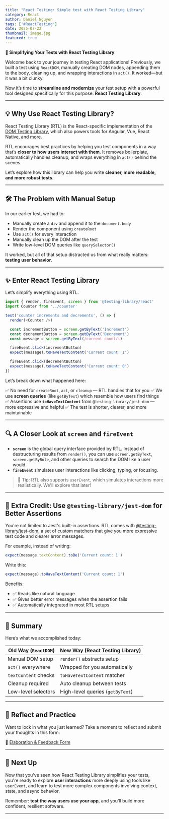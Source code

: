 ```yaml
---
title: "React Testing: Simple test with React Testing Library"
category: React
author: Daniel Nguyen
tags: ['#ReactTesting']
date: 2025-07-22
thumbnail: image.jpg
featured: true
---
```


**🧪 Simplifying Your Tests with React Testing Library**

Welcome back to your journey in testing React applications! Previously, we built a test using `ReactDOM`, manually creating DOM nodes, appending them to the body, cleaning up, and wrapping interactions in `act()`. It worked—but it was a bit clunky.

Now it’s time to **streamline and modernize** your test setup with a powerful tool designed specifically for this purpose: **React Testing Library**.

---

## 💡 Why Use React Testing Library?

React Testing Library (RTL) is the React-specific implementation of the [DOM Testing Library](https://testing-library.com/), which also powers tools for Angular, Vue, React Native, and more.

RTL encourages best practices by helping you test components in a way that’s **closer to how users interact with them**. It removes boilerplate, automatically handles cleanup, and wraps everything in `act()` behind the scenes.

Let’s explore how this library can help you write **cleaner, more readable, and more robust tests**.

---

## 🛠 The Problem with Manual Setup

In our earlier test, we had to:

* Manually create a `div` and append it to the `document.body`
* Render the component using `createRoot`
* Use `act()` for every interaction
* Manually clean up the DOM after the test
* Write low-level DOM queries like `querySelector()`

It worked, but all of that setup distracted us from what really matters: **testing user behavior**.

---

## ✨ Enter React Testing Library

Let’s simplify everything using RTL.

```js
import { render, fireEvent, screen } from '@testing-library/react'
import Counter from '../counter'

test('counter increments and decrements', () => {
  render(<Counter />)

  const incrementButton = screen.getByText('Increment')
  const decrementButton = screen.getByText('Decrement')
  const message = screen.getByText(/current count/i)

  fireEvent.click(incrementButton)
  expect(message).toHaveTextContent('Current count: 1')

  fireEvent.click(decrementButton)
  expect(message).toHaveTextContent('Current count: 0')
})
```

Let’s break down what happened here:

✅ No need for `createRoot`, `act`, or `cleanup` — RTL handles that for you
✅ We use **screen queries** (like `getByText`) which resemble how users find things
✅ Assertions use **`toHaveTextContent`** from `@testing-library/jest-dom` — more expressive and helpful
✅ The test is shorter, clearer, and more maintainable

---

## 🔍 A Closer Look at `screen` and `fireEvent`

* **`screen`** is the global query interface provided by RTL. Instead of destructuring results from `render()`, you can use `screen.getByText`, `screen.getByRole`, and other queries to search the DOM like a user would.
* **`fireEvent`** simulates user interactions like clicking, typing, or focusing.

> 🧠 Tip: RTL also supports `userEvent`, which simulates interactions more realistically. We'll explore that later!

---

## 💯 Extra Credit: Use `@testing-library/jest-dom` for Better Assertions

You're not limited to Jest's built-in assertions. RTL comes with [@testing-library/jest-dom](https://testing-library.com/docs/ecosystem-jest-dom/), a set of custom matchers that give you more expressive test code and clearer error messages.

For example, instead of writing:

```js
expect(message.textContent).toBe('Current count: 1')
```

Write this:

```js
expect(message).toHaveTextContent('Current count: 1')
```

Benefits:

* ✅ Reads like natural language
* ✅ Gives better error messages when the assertion fails
* ✅ Automatically integrated in most RTL setups

---

## 🔁 Summary

Here’s what we accomplished today:

| Old Way (`ReactDOM`) | New Way (React Testing Library)  |
| -------------------- | -------------------------------- |
| Manual DOM setup     | `render()` abstracts setup       |
| `act()` everywhere   | Wrapped for you automatically    |
| `textContent` checks | `toHaveTextContent` matcher      |
| Cleanup required     | Auto cleanup between tests       |
| Low-level selectors  | High-level queries (`getByText`) |

---

## 📝 Reflect and Practice

Want to lock in what you just learned? Take a moment to reflect and submit your thoughts in this form:

🔗 [Elaboration & Feedback Form](https://ws.kcd.im/?ws=Testing%20React%20Applications%20%F0%9F%A7%90&e=02%3A%20simple%20test%20with%20React%20Testing%20Library&em=)

---

## 🚀 Next Up

Now that you've seen how React Testing Library simplifies your tests, you're ready to explore **user interactions** more deeply using tools like `userEvent`, and learn to test more complex components involving context, state, and async behavior.

Remember: **test the way users use your app**, and you'll build more confident, resilient software.

---